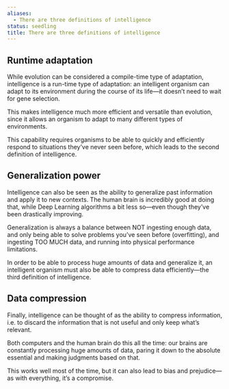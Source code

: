 ```yaml
---
aliases:
  - There are three definitions of intelligence
status: seedling
title: There are three definitions of intelligence
---
```

## Runtime adaptation

While evolution can be considered a compile-time type of adaptation, intelligence is a run-time type of adaptation: an intelligent organism can adapt to its environment during the course of its life—it doesn’t need to wait for gene selection.

This makes intelligence much more efficient and versatile than evolution, since it allows an organism to adapt to many different types of environments.

This capability requires organisms to be able to quickly and efficiently respond to situations they’ve never seen before, which leads to the second definition of intelligence.

## Generalization power

Intelligence can also be seen as the ability to generalize past information and apply it to new contexts. The human brain is incredibly good at doing that, while Deep Learning algorithms a bit less so—even though they’ve been drastically improving.

Generalization is always a balance between NOT ingesting enough data, and only being able to solve problems you’ve seen before (overfitting), and ingesting TOO MUCH data, and running into physical performance limitations.

In order to be able to process huge amounts of data and generalize it, an intelligent organism must also be able to compress data efficiently—the third definition of intelligence.

## Data compression

Finally, intelligence can be thought of as the ability to compress information, i.e. to discard the information that is not useful and only keep what’s relevant.

Both computers and the human brain do this all the time: our brains are constantly processing huge amounts of data, paring it down to the absolute essential and making judgments based on that.

This works well most of the time, but it can also lead to bias and prejudice—as with everything, it’s a compromise.
